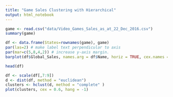---
title: "Game Sales Clustering with Hierarchical"
output: html_notebook
---


```{r}
game <- read.csv("data/Video_Games_Sales_as_at_22_Dec_2016.csv")
summary(game)
```

```{r}
df <- data.frame(States=rownames(game), game)
par(las=2) # make label text perpendicular to axis
par(mar=c(5,8,4,2)) # increase y-axis margin.
barplot(df$Global_Sales, names.arg = df$Name, horiz = TRUE, cex.names = 0.5, xlab = "Global Sales per Game")
```



```{r}
head(df)
```

```{r}
df <- scale(df[,7:9])
d <- dist(df, method = "euclidean")
clusters <- hclust(d, method = "complete" )
plot(clusters, cex = 0.6, hang = -1)
```

